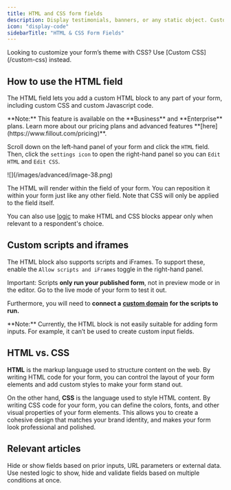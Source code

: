 ```yaml
---
title: HTML and CSS form fields
description: Display testimonials, banners, or any static object. Customize design beyond standard themes with custom code.
icon: "display-code"
sidebarTitle: "HTML & CSS Form Fields"
---
```


<Check>
Looking to customize your form’s theme with CSS? Use [Custom CSS](/custom-css) instead.
</Check>

## How to use the HTML field

The HTML field lets you add a custom HTML block to any part of your form, including custom CSS and custom Javascript code.

<Note>
  **Note:** This feature is available on the **Business** and **Enterprise** plans. Learn more about our pricing plans and advanced features **[here](https://www.fillout.com/pricing)**.
</Note>

Scroll down on the left-hand panel of your form and click the `HTML` field. Then, click the `settings icon` to open the right-hand panel so you can `Edit HTML` and `Edit CSS`.

<Frame>
  ![](/images/advanced/image-38.png)
</Frame>

The HTML will render within the field of your form. You can reposition it within your form just like any other field. Note that CSS will only be applied to the field itself.

You can also use [logic](/conditional-hiding) to make HTML and CSS blocks appear only when relevant to a respondent's choice.

## Custom scripts and iframes

The HTML block also supports scripts and iFrames. To support these, enable the `Allow scripts and iFrames` toggle in the right-hand panel.

Important: Scripts **only run your published form**, not in preview mode or in the editor. Go to the live mode of your form to test it out.

Furthermore, you will need to **connect a** [**custom domain**](/custom-domains) **for the scripts to run.**

<Note>
  **Note:** Currently, the HTML block is not easily suitable for adding form inputs. For example, it can’t be used to create custom input fields.
</Note>

## HTML vs. CSS

**HTML** is the markup language used to structure content on the web. By writing HTML code for your form, you can control the layout of your form elements and add custom styles to make your form stand out.

On the other hand, **CSS** is the language used to style HTML content. By writing CSS code for your form, you can define the colors, fonts, and other visual properties of your form elements. This allows you to create a cohesive design that matches your brand identity, and makes your form look professional and polished.

## Relevant articles

<CardGroup cols={3}>
  <Card title="Hide fields" href="/conditional-hiding" icon="eye-slash" iconType="regular" color="#FFC738">
    Hide or show fields based on prior inputs, URL parameters or external data.
  </Card>
    <Card title="Condition groups" href="/condition-logic-groups" icon="table-tree" iconType="regular" color="#FFC738">
    Use nested logic to show, hide and validate fields based on multiple conditions at once.
  </Card>
</CardGroup>
